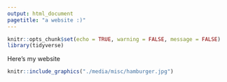 ```yaml
---
output: html_document
pagetitle: "a website :)"
---
```


```r
knitr::opts_chunk$set(echo = TRUE, warning = FALSE, message = FALSE)
library(tidyverse)
```

Here's my website

```r

knitr::include_graphics("./media/misc/hamburger.jpg")

```


